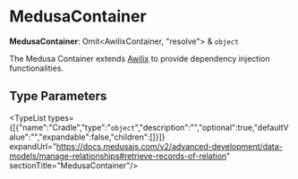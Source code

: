 
# MedusaContainer

 **MedusaContainer**: Omit&#60;AwilixContainer, "resolve"&#62; & `object`

The Medusa Container extends [Awilix](https://github.com/jeffijoe/awilix) to
provide dependency injection functionalities.

## Type Parameters

<TypeList types={[{"name":"Cradle","type":"`object`","description":"","optional":true,"defaultValue":"","expandable":false,"children":[]}]} expandUrl="https://docs.medusajs.com/v2/advanced-development/data-models/manage-relationships#retrieve-records-of-relation" sectionTitle="MedusaContainer"/>
